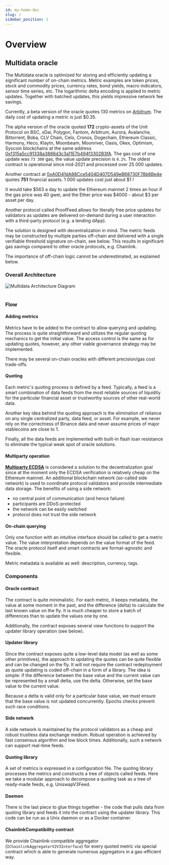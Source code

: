 ```yaml
---
id: my-home-doc
slug: /
sidebar_position: 1
---
```


# Overview

## Multidata oracle 

The Multidata oracle is optimized for storing and efficiently updating a significant number of on-chain metrics. Metric examples are token prices, stock and commodity prices, currency rates, bond yields, macro indicators, sensor time series, etc. The logarithmic delta encoding is applied to metric updates. Together with batched updates, this yields impressive network fee savings.

Currently, a beta version of the oracle quotes 130 metrics on [Arbitrum](https://arbiscan.io/address/0xcDa7a6D7CB6d21cB300797c3caA8Bae74CCAe8d1). The daily cost of updating a metric is just $0.35.

The alpha version of the oracle quoted **172** crypto-assets of the Unit Protocol on BSC, xDai, Polygon, Fantom, Arbitrum, Aurora, Avalanche, Bittorrent, Boba, CLV Chain, Celo, Cronos, Dogechain, Ethereum Classic, Harmony, Heco, Klaytn, Moonbeam, Moonriver, Oasis, Okex, Optimism, Syscoin blockchains at the same address [0xf315a5cc91338a3886d3c3a11E7b494f3302B3fA](https://bscscan.com/address/0xf315a5cc91338a3886d3c3a11E7b494f3302B3fA). The gas cost of one update was `73 300` gas, the value update precision is `0.2%`. The oldest contract is operational since mid-2021 and processed over 25 000 updates.

Another contract at [0xA0D41dA88Cce5404D407D549eB68730F78b6Be4e](https://gnosis.blockscout.com/address/0xA0D41dA88Cce5404D407D549eB68730F78b6Be4e) quotes **751** financial assets. 1 000 updates cost just about $1 !

It would take $563 a day to update the Ethereum mainnet 2 times an hour if the gas price was 40 gwei, and the Ether price was $4000 - about $3 per asset per day.

Another protocol called ProofFeed allows for literally free price updates for validators as updates are delivered on-demand during a user interaction with a third-party protocol (e.g. a lending dApp).

The solution is designed with decentralization in mind. The metric feeds may be constructed by multiple parties off-chain and delivered with a single verifiable threshold signature on-chain, see below. This results in significant gas savings compared to other oracle protocols, e.g. Chainlink.

The importance of off-chain logic cannot be underestimated, as explained below.

### Overall Architecture

<div style={{ display: "flex", justifyContent: "center" }}>
    <img src="/img/MultidataArchitecture.drawio.svg" alt="Multidata Architecture Diagram" style={{ width: "100%" }} />
</div>
<br />

### Flow

#### Adding metrics

Metrics have to be added to the contract to allow querying and updating. The process is quite straightforward and utilizes the regular quoting mechanics to get the initial value. The access control is the same as for updating quotes, however, any other viable governance strategy may be implemented.

There may be several on-chain oracles with different precision/gas cost trade-offs.

#### Quoting

Each metric's quoting process is defined by a feed. Typically, a feed is a smart combination of data feeds from the most reliable sources of liquidity for the particular financial asset or trustworthy sources of other real-world data.

Another key idea behind the quoting approach is the elimination of reliance on any single centralized party, data feed, or asset. For example, we never rely on the correctness of Binance data and never assume prices of major stablecoins are close to 1.

Finally, all the data feeds are implemented with built-in flash loan resistance to eliminate the typical weak spot of oracle solutions.

#### Multiparty operation

**[Multiparty ECDSA](https://github.com/ZenGo-X/multi-party-ecdsa/)** is considered a solution to the decentralization goal since at the moment only the ECDSA verification is relatively cheap on the Ethereum mainnet. An additional blockchain network (so-called side network) is used to coordinate protocol validators and provide intermediate data storage. The benefits of using a side network:

- no central point of communication (and hence failure)   
- participants are DDoS-protected   
- the network can be easily switched   
- protocol does not trust the side network   

#### On-chain querying

Only one function with an intuitive interface should be called to get a metric value. The value interpretation depends on the value format of the feed. The oracle protocol itself and smart contracts are format-agnostic and flexible.

Metric metadata is available as well: description, currency, tags.

### Components

#### Oracle contract

The contract is quite minimalistic. For each metric, it keeps metadata, the value at some moment in the past, and the difference (delta) to calculate the last known value on the fly. It is much cheaper to store a batch of differences than to update the values one by one.

Additionally, the contract exposes several view functions to support the updater library operation (see below).

#### Updater library

Since the contract exposes quite a low-level data model (as well as some other primitives), the approach to updating the quotes can be quite flexible and can be changed on the fly. It will not require the contract redeployment as quote updating is coded off-chain in a form of a library. The idea is simple: if the difference between the base value and the current value can be represented by a small delta, use the delta. Otherwise, set the base value to the current value.

Because a delta is valid only for a particular base value, we must ensure that the base value is not updated concurrently. Epochs checks prevent such race conditions.

#### Side network

A side network is maintained by the protocol validators as a cheap and robust trustless data exchange medium. Robust operation is achieved by fast consensus algorithm and low block times. Additionally, such a network can support real-time feeds.

#### Quoting library

A set of metrics is expressed in a configuration file. The quoting library processes the metrics and constructs a tree of objects called feeds. Here we take a modular approach to decompose a quoting task as a tree of ready-made feeds, e.g. UniswapV3Feed.

#### Daemon

There is the last piece to glue things together - the code that pulls data from quoting library and feeds it into the contract using the updater library. This code can be run as a Unix daemon or as a Docker container.

#### ChainlinkCompatibility contract

We provide Chainlink-compatible aggregator (`IChainlinkAggregatorV2V3Interface`) for every quoted metric via special contract which is able to generate numerous aggregators in a gas-efficient way.



